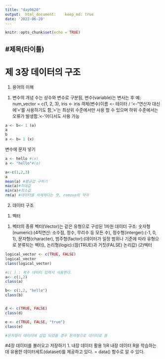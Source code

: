 ```yaml
---
title: "day0620"
output:  html_document:    keep_md: true
date: '2022-06-20'
---
```


```r
knitr::opts_chunk$set(echo = TRUE)
```

## #제목(타이틀)

# 제 3장 데이터의 구조

1. 용어의 이해
(1) 변수의 개념 
수는 상수와 변수로 구분됨, 변수(variable)는 변사는 후 예: num_vector = c(1, 2, 3), iris <- iris
객체(변수)이름 <- 테이터 / '<-"연산자 대신에 '='를 사용하기도 함, '='는 최상위 수준에서만 사용 할 수 있으며 하위 수준에서는 오류가 발생함. '<-'어디서도 사용 가능
```r
a <- b<- 1 (o)
a
b
a <- b= 1 (x)
```

변수에 문자 넣기 
```r
a <- hello #(x)
a <- "hello"#(o)
```

```r
a<-c(1,2,3)
a
mean(a) #평균값 구하기
max(a)#최대값
min(a)#최소값
rm(a) #데이터를 삭제하다는 뜻, remove의 약자
```

2. 데이터 구조
1) 벡터
(1) 벡터의 종류
벡터(Vector)는 같은 유형으로 구성된 1차원 데이터 구조: 숫자형(numeric):(4칙연산: 소수점, 정수, 무리수 등 모든 수), 정수형(interger):(-1, 0, 1), 문자형(character), 범주형(factor):(데이터가 일정 범위나 기준에 따라 유형으로 분류되는 벡터), 논리형(logic):(참(TRUE)과 거짓(FALSE) 논리값)
(2)벡터 
```r
logical_vector <- c(TRUE, FALSE)
logical_vector
class(logical_vector)

#c( ) : 복수 데이터 입력시 사용한다. 
a<- c(1,2)
class(a)

b<- c(1,2, "hello")
class(b)


d <- c(TRUE, FALSE)
class(d)

e <- c(TRUE, FALSE, "true")
class(e)

#문자형이 데이터에 삽입 되었을 경우 문자형으로 데이터로 뜸
```

#4장  데이터를 불러오고 저장하기
1. 내장 데이터 활용
1)R 내장 데이터
R을 학습하는 데 유용한 데이터세트(dataset)를 제공하고 있다. = data() 함수로 알 수 있다.




